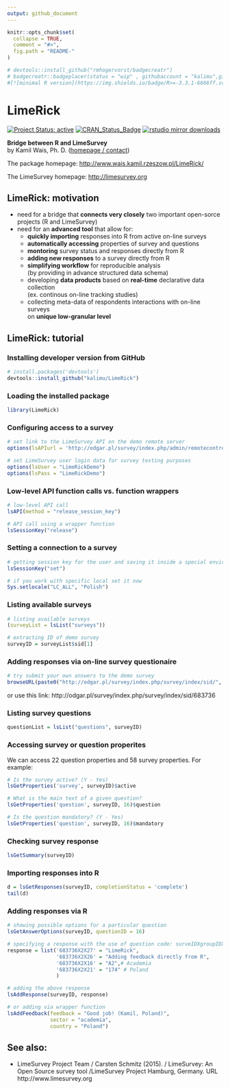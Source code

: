 ```yaml
---
output: github_document
---
```

 




<!-- README.md is generated from README.Rmd. Please edit that file -->

```r
knitr::opts_chunk$set(
  collapse = TRUE,
  comment = "#>",
  fig.path = "README-"
)
```


```r
# devtools::install_github("rmhogervorst/badgecreatr")
# badgecreatr::badgeplacer(status = "wip" , githubaccount = "kalimu",githubrepo = "LimeRick")
#[![minimal R version](https://img.shields.io/badge/R>=-3.3.1-6666ff.svg)](https://cran.r-project.org/)
```

 
LimeRick
==========

[![Project Status: active](http://www.repostatus.org/badges/latest/active.svg)](http://www.repostatus.org/)
[![CRAN_Status_Badge](http://www.r-pkg.org/badges/version/LimeRick)](https://cran.r-project.org/package=LimeRick)
 [![rstudio mirror downloads](http://cranlogs.r-pkg.org/badges/LimeRick?)](https://github.com/metacran/cranlogs.app)

<strong>Bridge between R and LimeSurvey</strong>  
by Kamil Wais, Ph. D. ([homepage / contact](http://www.wais.kamil.rzeszow.pl))
 
 
The package homepage:
[http://www.wais.kamil.rzeszow.pl/LimeRick/](http://www.wais.kamil.rzeszow.pl/LimeRick/)

The LimeSurvey homepage:
[http://limesurvey.org](http://limesurvey.org)


## LimeRick: motivation 

* need for a bridge that <span style="font-weight: bold">connects very closely</span> two important open-sorce projects (R&nbsp;and&nbsp;LimeSurvey)
* need for an <span style="font-weight: bold">advanced tool</span> that allow for:
    * <span style="font-weight: bold">quickly importing</span> responses into R from active on-line surveys
    * <span style="font-weight: bold">automatically accessing</span> properties of survey and questions 
    * <span style="font-weight: bold">montoring</span> survey status and responses directly from R
    * <span style="font-weight: bold">adding new responses</span> to a survey directly from R
    * <span style="font-weight: bold">simplifying workflow</span> for reproducible analysis<br> (by providing in advance structured data schema)
    * developing <span style="font-weight: bold">data products</span> based on <span style="font-weight: bold">real-time</span> declarative data collection<br> (ex. continous on-line tracking studies)
    * collecting meta-data of respondents interactions with on-line surveys <br>on <span style="font-weight: bold">unique low-granular level</span>


## LimeRick: tutorial

### Installing developer version from GitHub

```r
# install.packages('devtools')
devtools::install_github("kalimu/LimeRick")
```

### Loading the installed package

```r
library(LimeRick)
```

### Configuring access to a survey

```r
# set link to the LimeSurvey API on the demo remote server
options(lsAPIurl = 'http://odgar.pl/survey/index.php/admin/remotecontrol')

# set LimeSurvey user login data for survey testing purposes
options(lsUser = "LimeRickDemo")
options(lsPass = "LimeRickDemo")
```

### Low-level API function calls vs. function wrappers

```r
# low-level API call
lsAPI(method = "release_session_key")

# API call using a wrapper function
lsSessionKey("release")
```

### Setting a connection to a survey

```r
# getting session key for the user and saving it inside a special environment
lsSessionKey("set")

# if you work with specific local set it now
Sys.setlocale("LC_ALL", "Polish")
```


### Listing available surveys

```r
# listing available surveys
(surveyList = lsList("surveys"))

# extracting ID of demo survey
surveyID = surveyList$sid[1] 
```

### Adding responses via on-line survey questionaire

```r
# try submit your own answers to the demo survey
browseURL(paste0("http://odgar.pl/survey/index.php/survey/index/sid/", surveyID))
```
or use this link: http://odgar.pl/survey/index.php/survey/index/sid/683736

### Listing survey questions

```r
questionList = lsList("questions", surveyID)
```

### Accessing survey or question properites

We can access 22 question properties and 58 survey properties. For example:
```r
# Is the survey active? (Y - Yes)
lsGetProperties('survey', surveyID)$active

# What is the main text of a given question?
lsGetProperties('question', surveyID, 16)$question

# Is the question mandatory? (Y - Yes)
lsGetProperties('question', surveyID, 16)$mandatory
```

### Checking survey response

```r
lsGetSummary(surveyID)
```

### Importing responses into R

```r
d = lsGetResponses(surveyID, completionStatus = 'complete')
tail(d)
```

### Adding responses via R

```r
# showing possible options for a particular question
lsGetAnswerOptions(surveyID, questionID = 16)

# specifying a response with the use of question code: surveIDXgroupIDXquestionID
response = list('683736X2X27' = "LimeRick",
                '683736X2X26' = "Adding feedback directly from R",
                '683736X2X16' = "A2",# Academia
                '683736X2X21' = "174" # Poland
                )

# adding the above response 
lsAddResponse(surveyID, response)

# or adding via wrapper function
lsAddFeedback(feedback = "Good job! (Kamil, Poland)", 
              sector = "academia", 
              country = "Poland")
```

## See also:

* LimeSurvey Project Team / Carsten Schmitz (2015). / LimeSurvey: An Open Source survey tool /LimeSurvey Project Hamburg, Germany. URL http://www.limesurvey.org








